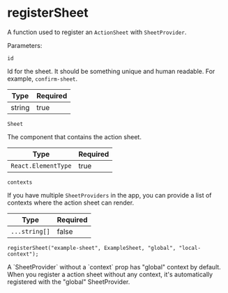 
# registerSheet

A function used to register an `ActionSheet` with `SheetProvider`.

Parameters:

`id`

Id for the sheet. It should be something unique and human readable. For example, `confirm-sheet`.

| Type   | Required |
| ------ | -------- |
| string | true     |

`Sheet`

The component that contains the action sheet.

| Type                | Required |
| ------------------- | -------- |
| `React.ElementType` | true     |

`contexts`

If you have multiple `SheetProviders` in the app, you can provide a list of contexts where the action sheet can render.

| Type          | Required |
| ------------- | -------- |
| `...string[]` | false    |

```tsx
registerSheet("example-sheet", ExampleSheet, "global", "local-context");
```

<Callout>
  A `SheetProvider` without a `context` prop has "global" context by default.
  When you register a action sheet without any context, it's automatically
  registered with the "global" SheetProvider.
</Callout>
